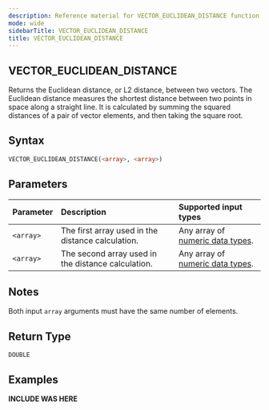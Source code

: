 ```yaml
---
description: Reference material for VECTOR_EUCLIDEAN_DISTANCE function
mode: wide
sidebarTitle: VECTOR_EUCLIDEAN_DISTANCE
title: VECTOR_EUCLIDEAN_DISTANCE
---
```


## VECTOR_EUCLIDEAN_DISTANCE

Returns the Euclidean distance, or L2 distance, between two vectors. The Euclidean distance measures the shortest distance between two points in space along a straight line. It is calculated by summing the squared distances of a pair of vector elements, and then taking the square root.

## Syntax


```sql
VECTOR_EUCLIDEAN_DISTANCE(<array>, <array>)
```
## Parameters 


| Parameter | Description                                        | Supported input types                                           |
|:----------|:---------------------------------------------------|:----------------------------------------------------------------|
| `<array>` | The first array used in the distance calculation.  | Any array of [numeric data types](/data-types#numeric). |
| `<array>` | The second array used in the distance calculation. | Any array of [numeric data types](/data-types#numeric). |

## Notes
Both input `array` arguments must have the same number of elements.

## Return Type
`DOUBLE`

## Examples


**INCLUDE WAS HERE**

